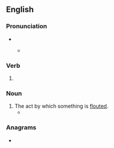==English==

===Pronunciation===
* {{IPA|en|/ˈflaʊtɪŋ/}}
** {{a|US}} {{IPA|en|[ˈflaʊ̯ɾɪŋ]}}

===Verb===
{{head|en|verb form}}

# {{present participle of|en|flout|nocat=1}}

===Noun===
{{en-noun}}

# The act by which something is [[flout]]ed.
#* {{quote-book|en|year=2013|author=Scott Brewer|title=Precedents, Statutes, and Analysis of Legal Concepts|passage=We have observed that implicatures are a standard strategy for overcoming apparent '''floutings''' of the maxims of quality.}}

===Anagrams===
* {{anagrams|en|a=fgilnotu|fling out|infoglut|outfling}}